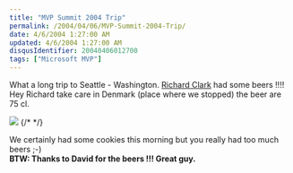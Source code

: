 ```yaml
---
title: "MVP Summit 2004 Trip"
permalink: /2004/04/06/MVP-Summit-2004-Trip/
date: 4/6/2004 1:27:00 AM
updated: 4/6/2004 1:27:00 AM
disqusIdentifier: 20040406012700
tags: ["Microsoft MVP"]
---
```

What a long trip to Seattle - Washington. [Richard Clark](http://blogs.developpeur.org/richardc/) had some beers !!!! Hey Richard take care in Denmark (place where we stopped) the beer are 75 cl.

![](/images/2004/Richard.jpg)
{/* <!-- more --> */}

We certainly had some cookies this morning but you really had too much beers ;-)<br><strong>BTW: Thanks to David for the beers !!! Great guy.</strong>
